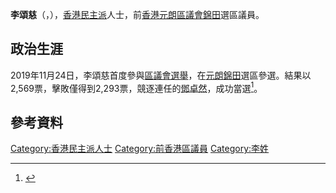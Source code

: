{{Infobox Officeholder
| name             = 李頌慈
| native_name      = Li Chung-chi
| honorific-suffix = 
| image            =
| office           = [[元朗區議會|元朗區議會]]議員
| term_start       = 2020年1月1日
| term_end         = 2021年10月7日
| predecessor      = [[鄧卓然|鄧卓然]]
| successor        = (懸空)
| constituency     = [[錦田_(選區)|錦田]]
| sex              = 男
| party            = 
| nationality      = {{CHN-HKG}}
| date of birth    = {{birth year and age|1991}}
| place of birth   = {{HKG-1959}}
| profession       = 
| website = {{Facebook|chrislikamtin}}
| educate =
| residence = 
}}

'''李頌慈'''（{{lang-en|Li Chung-chi}}，{{bd|1991年}}），[[香港|香港]][[民主派_(香港)|民主派]]人士，前[[香港|香港]][[元朗區議會|元朗區議會]][[錦田_(選區)|錦田]]選區議員。

==政治生涯==
2019年11月24日，李頌慈首度參與[[2019年香港區議會選舉|區議會選舉]]，在[[元朗區議會|元朗]][[錦田_(選區)|錦田]]選區參選。結果以2,569票，擊敗僅得到2,293票，競逐連任的[[鄧卓然|鄧卓然]]，成功當選<ref>{{Cite web |url=https://www.elections.gov.hk/dc2019/chi/results_yuen_long.html |title=2019年香港區議會選舉網頁選舉結果(元朗) |accessdate=2020-12-11 |archive-date=2019-11-28 |archive-url=https://web.archive.org/web/20191128033113/https://www.elections.gov.hk/dc2019/chi/results_yuen_long.html |dead-url=yes }}</ref>。

== 參考資料 ==
<references />

{{HK-poli-bio-stub}}
[[Category:香港民主派人士|Category:香港民主派人士]]
[[Category:前香港區議員|Category:前香港區議員]]
[[Category:李姓|Category:李姓]]